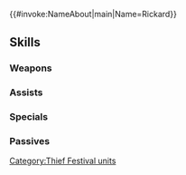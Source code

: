 {{#invoke:NameAbout|main|Name=Rickard}}{{HeroPage Tabs}}
{{Hero Infobox
|Name=Rickard
|Title=Carefree Culprit
|WeaponType=Red Sword
|MoveType=Flying
|Origin=Fire Emblem: Mystery of the Emblem
|Gender=Male
|actorEN=Edward Aaron Mendoza
|actorJP=伊藤静
|artist=かわすみ
|additionDate=August 8, 2022
|releaseDate=August 9, 2022
|cv1=1
|cv2=401050
|TagID=怪盗リカード
|InternalID=838
|Properties=limited,tempest,specDisplay
|description=A thief who looks up to Julian. He is barely able to contain his excitement for thievery, let alone a celebration of it. Appears in Fire Emblem: Mystery of the Emblem.
}}
{{Stats Page
|Lv1HP=19|Lv1ATK=8|Lv1SPD=12|Lv1DEF=7|Lv1RES=6
|GRHP=45|GRATK=70|GRSPD=70|GRDEF=60|GRRES=45
}}
==Skills==
===Weapons===
{{Weapons Table
|weapon1=Iron Sword
|weapon1Default=1
|weapon1Unlock=1
|weapon2=Steel Sword
|weapon2Default=2
|weapon2Unlock=2
|weapon3=Florid Cane
|weapon3Default=3
|weapon3Unlock=3
|weapon4=Florid Cane+
|weapon4Default=5
|weapon4Unlock=5
}}
===Assists===
{{Assists Table
|assist1=Shove
|assist1Default=4
|assist1Unlock=3
}}
===Specials===
{{Specials Table}}
===Passives===
{{Passives Table
|passiveB1=Flier Formation 1
|passiveB2=Flier Formation 2
|passiveB3=Flier Formation 3
|passiveB1Unlock=1
|passiveB2Unlock=2
|passiveB3Unlock=4
|passiveC1=Spd/Def Oath 1
|passiveC2=Spd/Def Oath 2
|passiveC3=Spd/Def Oath 3
|passiveC1Unlock=3
|passiveC2Unlock=4
|passiveC3Unlock=5
}}
{{Heroes Navbox}}
[[Category:Thief Festival units]]